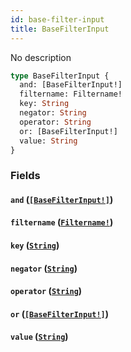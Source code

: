 ```yaml
---
id: base-filter-input
title: BaseFilterInput
---
```


No description

```graphql
type BaseFilterInput {
  and: [BaseFilterInput!]
  filtername: Filtername!
  key: String
  negator: String
  operator: String
  or: [BaseFilterInput!]
  value: String
}
```

### Fields

#### `and` ([`[BaseFilterInput!]`](/docs/graphql/inputs/base-filter-input))

#### `filtername` ([`Filtername!`](/docs/graphql/enums/filtername))

#### `key` ([`String`](/docs/graphql/scalars/string))

#### `negator` ([`String`](/docs/graphql/scalars/string))

#### `operator` ([`String`](/docs/graphql/scalars/string))

#### `or` ([`[BaseFilterInput!]`](/docs/graphql/inputs/base-filter-input))

#### `value` ([`String`](/docs/graphql/scalars/string))
